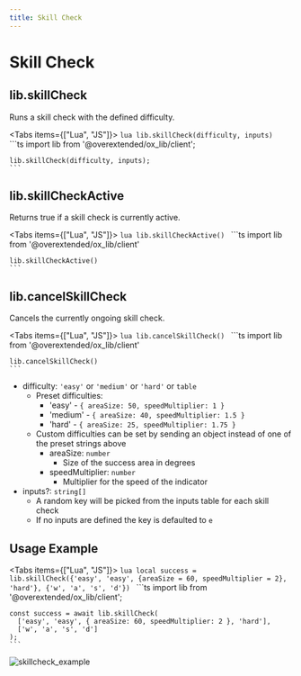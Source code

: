 ```yaml
---
title: Skill Check
---
```



# Skill Check

## lib.skillCheck

Runs a skill check with the defined difficulty.

<Tabs items={["Lua", "JS"]}>
  <Tab>
    ```lua
    lib.skillCheck(difficulty, inputs)
    ```
  </Tab>
  <Tab>
    ```ts
    import lib from '@overextended/ox_lib/client';

    lib.skillCheck(difficulty, inputs);
    ``` 
  </Tab>
</Tabs>

## lib.skillCheckActive

Returns true if a skill check is currently active.

<Tabs items={["Lua", "JS"]}>
  <Tab>
    ```lua
    lib.skillCheckActive()
    ```
  </Tab>
  <Tab>
    ```ts
    import lib from '@overextended/ox_lib/client'

    lib.skillCheckActive()
    ```
  </Tab>
</Tabs>

## lib.cancelSkillCheck

Cancels the currently ongoing skill check.

<Tabs items={["Lua", "JS"]}>
  <Tab>
    ```lua
    lib.cancelSkillCheck()
    ```
  </Tab>
  <Tab>
    ```ts
    import lib from '@overextended/ox_lib/client'

    lib.cancelSkillCheck()
    ```
  </Tab>
</Tabs>
 
- difficulty: `'easy'` or `'medium'` or `'hard'` or `table`
  - Preset difficulties:
    - 'easy' - `{ areaSize: 50, speedMultiplier: 1 }`
    - 'medium' - `{ areaSize: 40, speedMultiplier: 1.5 }`
    - 'hard' - `{ areaSize: 25, speedMultiplier: 1.75 }`
  - Custom difficulties can be set by sending an object instead of one of the preset strings above
    - areaSize: `number`
      - Size of the success area in degrees
    - speedMultiplier: `number`
      - Multiplier for the speed of the indicator
- inputs?: `string[]`
  - A random key will be picked from the inputs table for each skill check
  - If no inputs are defined the key is defaulted to `e`

## Usage Example

<Tabs items={["Lua", "JS"]}>
  <Tab>
    ```lua
    local success = lib.skillCheck({'easy', 'easy', {areaSize = 60, speedMultiplier = 2}, 'hard'}, {'w', 'a', 's', 'd'})
    ```
  </Tab>
  <Tab>
    ```ts
    import lib from '@overextended/ox_lib/client';

    const success = await lib.skillCheck(
      ['easy', 'easy', { areaSize: 60, speedMultiplier: 2 }, 'hard'],
      ['w', 'a', 's', 'd']
    );
    ```
  </Tab>
</Tabs>

![skillcheck_example](https://i.imgur.com/rgfkn0S.png)
